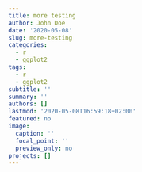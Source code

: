 ```yaml
---
title: more testing
author: John Doe
date: '2020-05-08'
slug: more-testing
categories:
  - r
  - ggplot2
tags:
  - r
  - ggplot2
subtitle: ''
summary: ''
authors: []
lastmod: '2020-05-08T16:59:18+02:00'
featured: no
image:
  caption: ''
  focal_point: ''
  preview_only: no
projects: []
---
```

